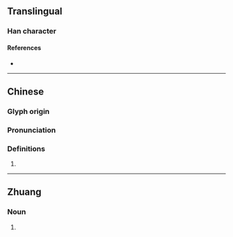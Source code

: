 {{character info}}
==Translingual==

===Han character===
{{Han char|rn=86|rad=火|as=04|sn=8|four=94800|canj=FYJ|ids=⿰火斗}}

====References====
* {{Han ref|kx=0667.180|dkj=18916|dj=1076.260|hdz=32194.010|uh=7093|ud=28819|bh=CD53|bd=52563}}

----

==Chinese==
{{zh-forms}}

===Glyph origin===
{{Han etym}}

===Pronunciation===
{{zh-pron
|m=liào
|c=liu6
|mc=y
|oc=y
|ma=
|cat=
}}

===Definitions===
{{zh-hanzi}}

# {{rfdef|zh}}

----

==Zhuang==

===Noun===
{{za-head|noun}}

# {{za-sawndip form of|daeuh||ashes}}